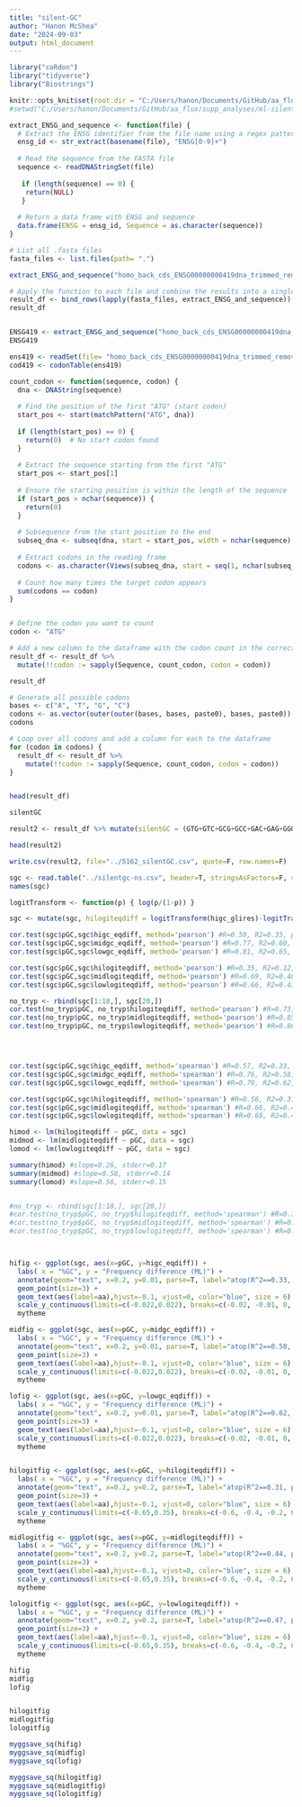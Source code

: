 ```yaml
---
title: "silent-GC"
author: "Hanon McShea"
date: "2024-09-03"
output: html_document
---
```


```r
library("coRdon")
library("tidyverse")
library("Biostrings")

knitr::opts_knit$set(root.dir = "C:/Users/hanon/Documents/GitHub/aa_flux/supp_analyses/ml-silentGC/homo_cds_5162")
#setwd("C:/Users/hanon/Documents/GitHub/aa_flux/supp_analyses/ml-silentGC/homo_cds_5162")
```

``` r
extract_ENSG_and_sequence <- function(file) {
  # Extract the ENSG identifier from the file name using a regex pattern
  ensg_id <- str_extract(basename(file), "ENSG[0-9]+")
  
  # Read the sequence from the FASTA file
  sequence <- readDNAStringSet(file)
  
   if (length(sequence) == 0) {
    return(NULL)
   }
  
  # Return a data frame with ENSG and sequence
  data.frame(ENSG = ensg_id, Sequence = as.character(sequence))
}

# List all .fasta files
fasta_files <- list.files(path= ".")

extract_ENSG_and_sequence("homo_back_cds_ENSG00000000419dna_trimmed_removed.fasta")

# Apply the function to each file and combine the results into a single data frame
result_df <- bind_rows(lapply(fasta_files, extract_ENSG_and_sequence))
result_df


ENSG419 <- extract_ENSG_and_sequence("homo_back_cds_ENSG00000000419dna_trimmed_removed.fasta")
ENSG419

ens419 <- readSet(file= "homo_back_cds_ENSG00000000419dna_trimmed_removed.fasta")
cod419 <- codonTable(ens419)
```


``` r
count_codon <- function(sequence, codon) {
  dna <- DNAString(sequence)
  
  # Find the position of the first "ATG" (start codon)
  start_pos <- start(matchPattern("ATG", dna))
  
  if (length(start_pos) == 0) {
    return(0)  # No start codon found
  }
  
  # Extract the sequence starting from the first "ATG"
  start_pos <- start_pos[1]
  
  # Ensure the starting position is within the length of the sequence
  if (start_pos > nchar(sequence)) {
    return(0)
  }
  
  # Subsequence from the start position to the end
  subseq_dna <- subseq(dna, start = start_pos, width = nchar(sequence) - start_pos + 1)
  
  # Extract codons in the reading frame
  codons <- as.character(Views(subseq_dna, start = seq(1, nchar(subseq_dna) - 2, by = 3), width = 3))
  
  # Count how many times the target codon appears
  sum(codons == codon)
}


# Define the codon you want to count
codon <- "ATG"

# Add a new column to the dataframe with the codon count in the correct reading frame
result_df <- result_df %>%
  mutate(!!codon := sapply(Sequence, count_codon, codon = codon))

result_df

# Generate all possible codons
bases <- c("A", "T", "G", "C")
codons <- as.vector(outer(outer(bases, bases, paste0), bases, paste0))
codons

# Loop over all codons and add a column for each to the dataframe
for (codon in codons) {
  result_df <- result_df %>%
    mutate(!!codon := sapply(Sequence, count_codon, codon = codon))
}


head(result_df)

```

``` r

silentGC

result2 <- result_df %>% mutate(silentGC = (GTG+GTC+GCG+GCC+GAC+GAG+GGG+GGC+TTC+TTG+CTC+CTG+TCC+TCG+AGC+TAC+TAG+TGC+CCC+CCG+CAC+CAG+CGC+CGG+AGG+ATC+ACC+ACG+AAC+AAG+CTG+CTA+CGG+CGA)/(GTG+GTC+GTA+GTT+GCG+GCC+GCA+GCT+GAC+GAT+GAG+GAA+GGG+GGC+GGA+GGT+TTC+TTT+TTG+TTA+CTC+CTG+CTA+CTT+TCC+TCG+TCA+TCT+AGC+AGT+TAC+TAT+TAG+TAA+TGC+TGT+CCC+CCG+CCA+CCT+CAC+CAT+CAG+CAA+CGC+CGG+CGA+CGT+AGG+AGA+ATC+ATA+ATT+ACC+ACG+ACA+ACT+AAC+AAT+AAG+AAA+CTG+TTG+CTA+TTA+CGG+AGG+CGA+AGA))

head(result2)

write.csv(result2, file="../5162_silentGC.csv", quote=F, row.names=F)
```
``` r
sgc <- read.table("../silentgc-ns.csv", header=T, stringsAsFactors=F, sep=",")
names(sgc)

logitTransform <- function(p) { log(p/(1-p)) }

sgc <- mutate(sgc, hilogiteqdiff = logitTransform(higc_glires)-logitTransform(higc_primatomorpha), midlogiteqdiff = logitTransform(midgc_glires)-logitTransform(midgc_primatomorpha), lowlogiteqdiff = logitTransform(lowgc_glires)-logitTransform(lowgc_primatomorpha))

cor.test(sgc$pGC,sgc$higc_eqdiff, method='pearson') #R=0.59, R2=0.35, p=0.006
cor.test(sgc$pGC,sgc$midgc_eqdiff, method='pearson') #R=0.77, R2=0.60, p=6e-05
cor.test(sgc$pGC,sgc$lowgc_eqdiff, method='pearson') #R=0.81, R2=0.65, p=2e-05

cor.test(sgc$pGC,sgc$hilogiteqdiff, method='pearson') #R=0.35, R2=0.12, p=0.13
cor.test(sgc$pGC,sgc$midlogiteqdiff, method='pearson') #R=0.69, R2=0.48, p=0.0007
cor.test(sgc$pGC,sgc$lowlogiteqdiff, method='pearson') #R=0.66, R2=0.43, p=0.001

no_tryp <- rbind(sgc[1:18,], sgc[20,])
cor.test(no_tryp$pGC, no_tryp$hilogiteqdiff, method='pearson') #R=0.73, R2=0.54, p=0.0003
cor.test(no_tryp$pGC, no_tryp$midlogiteqdiff, method='pearson') #R=0.85, R2=0.73, p=3e-06
cor.test(no_tryp$pGC, no_tryp$lowlogiteqdiff, method='pearson') #R=0.86, R2=0.73, p=3e-06




cor.test(sgc$pGC,sgc$higc_eqdiff, method='spearman') #R=0.57, R2=0.33, p=0.009
cor.test(sgc$pGC,sgc$midgc_eqdiff, method='spearman') #R=0.76, R2=0.58, p=0.0001
cor.test(sgc$pGC,sgc$lowgc_eqdiff, method='spearman') #R=0.79, R2=0.62, p=4e-05

cor.test(sgc$pGC,sgc$hilogiteqdiff, method='spearman') #R=0.56, R2=0.31, p=0.01
cor.test(sgc$pGC,sgc$midlogiteqdiff, method='spearman') #R=0.66, R2=0.44, p=0.001
cor.test(sgc$pGC,sgc$lowlogiteqdiff, method='spearman') #R=0.68, R2=0.47, p=0.0009

himod <- lm(hilogiteqdiff ~ pGC, data = sgc)
midmod <- lm(midlogiteqdiff ~ pGC, data = sgc)
lomod <- lm(lowlogiteqdiff ~ pGC, data = sgc)

summary(himod) #slope=0.26, stderr=0.17
summary(midmod) #slope=0.58, stderr=0.14
summary(lomod) #slope=0.56, stderr=0.15


#no_tryp <- rbind(sgc[1:18,], sgc[20,])
#cor.test(no_tryp$pGC, no_tryp$hilogiteqdiff, method='spearman') #R=0.73, R2=0.54, p=0.0003
#cor.test(no_tryp$pGC, no_tryp$midlogiteqdiff, method='spearman') #R=0.85, R2=0.73, p=3e-06
#cor.test(no_tryp$pGC, no_tryp$lowlogiteqdiff, method='spearman') #R=0.86, R2=0.73, p=3e-06



hifig <- ggplot(sgc, aes(x=pGC, y=higc_eqdiff)) + 
  labs( x = "%GC", y = "Frequency difference (ML)") + 
  annotate(geom="text", x=0.2, y=0.01, parse=T, label="atop(R^2==0.33, p==0.009)", color="black", size=6) +
  geom_point(size=3) + 
  geom_text(aes(label=aa),hjust=-0.1, vjust=0, color="blue", size = 6) + 
  scale_y_continuous(limits=c(-0.022,0.022), breaks=c(-0.02, -0.01, 0, 0.01, 0.02)) + 
  mytheme

midfig <- ggplot(sgc, aes(x=pGC, y=midgc_eqdiff)) + 
  labs( x = "%GC", y = "Frequency difference (ML)") + 
  annotate(geom="text", x=0.2, y=0.01, parse=T, label="atop(R^2==0.58, p==0.0001)", color="black", size=6) +
  geom_point(size=3) + 
  geom_text(aes(label=aa),hjust=-0.1, vjust=0, color="blue", size = 6) + 
  scale_y_continuous(limits=c(-0.022,0.022), breaks=c(-0.02, -0.01, 0, 0.01, 0.02)) + 
  mytheme

lofig <- ggplot(sgc, aes(x=pGC, y=lowgc_eqdiff)) + 
  labs( x = "%GC", y = "Frequency difference (ML)") + 
  annotate(geom="text", x=0.2, y=0.01, parse=T, label="atop(R^2==0.62, p==4e-05)", color="black", size=6) +
  geom_point(size=3) + 
  geom_text(aes(label=aa),hjust=-0.1, vjust=0, color="blue", size = 6) + 
  scale_y_continuous(limits=c(-0.022,0.022), breaks=c(-0.02, -0.01, 0, 0.01, 0.02)) + 
  mytheme


hilogitfig <- ggplot(sgc, aes(x=pGC, y=hilogiteqdiff)) + 
  labs( x = "%GC", y = "Frequency difference (ML)") + 
  annotate(geom="text", x=0.2, y=0.2, parse=T, label="atop(R^2==0.31, p==0.01)", color="black", size=6) +
  geom_point(size=3) + 
  geom_text(aes(label=aa),hjust=-0.1, vjust=0, color="blue", size = 6) + 
  scale_y_continuous(limits=c(-0.65,0.35), breaks=c(-0.6, -0.4, -0.2, 0, 0.2)) + 
  mytheme

midlogitfig <- ggplot(sgc, aes(x=pGC, y=midlogiteqdiff)) + 
  labs( x = "%GC", y = "Frequency difference (ML)") + 
  annotate(geom="text", x=0.2, y=0.2, parse=T, label="atop(R^2==0.44, p==0.001)", color="black", size=6) +
  geom_point(size=3) + 
  geom_text(aes(label=aa),hjust=-0.1, vjust=0, color="blue", size = 6) + 
  scale_y_continuous(limits=c(-0.65,0.35), breaks=c(-0.6, -0.4, -0.2, 0, 0.2)) + 
  mytheme

lologitfig <- ggplot(sgc, aes(x=pGC, y=lowlogiteqdiff)) + 
  labs( x = "%GC", y = "Frequency difference (ML)") + 
  annotate(geom="text", x=0.2, y=0.2, parse=T, label="atop(R^2==0.47, p==0.0009)", color="black", size=6) +
  geom_point(size=3) + 
  geom_text(aes(label=aa),hjust=-0.1, vjust=0, color="blue", size = 6) + 
  scale_y_continuous(limits=c(-0.65,0.35), breaks=c(-0.6, -0.4, -0.2, 0, 0.2)) + 
  mytheme

hifig
midfig
lofig


hilogitfig
midlogitfig
lologitfig

myggsave_sq(hifig)
myggsave_sq(midfig)
myggsave_sq(lofig)

myggsave_sq(hilogitfig)
myggsave_sq(midlogitfig)
myggsave_sq(lologitfig)



```



